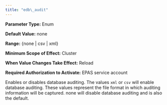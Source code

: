 ```yaml
---
title: "edb\_audit"
---
```


<div id="edb_audit" class="registered_link"></div>

**Parameter Type:** Enum

**Default Value:** none

**Range:** {none | csv | xml}

**Minimum Scope of Effect:** Cluster

**When Value Changes Take Effect:** Reload

**Required Authorization to Activate:** EPAS service account

Enables or disables database auditing. The values `xml` or `csv` will enable database auditing. These values represent the file format in which auditing information will be captured. none will disable database auditing and is also the default.
